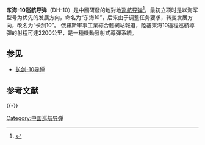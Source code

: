 {{Infobox Weapon
|is_missile=yes
|name=东海-10
|image=
|image_size=
|caption= 
|origin= 
|type=[[巡航导弹|巡航导弹]]
|used_by={{PLA}}
|manufacturer=
|unit_cost=
|production_date=2006-2009
|service=2007<ref name="DOD">{{citation | title= Military Power of the People’s Republic of China 2008 | url= http://www.defenselink.mil/pubs/pdfs/China_Military_Report_08.pdf | publisher= Office of the Secretary of Defense | page= 56 (p66 of PDF) | accessdate= 2013-07-10 | archive-date= 2019-12-21 | archive-url= https://web.archive.org/web/20191221212144/https://www.defense.gov/ | dead-url= no }}</ref> 
|engine=渦輪發動機
|weight=1800 kg<ref name="JSWS">{{citation | title= Jane's Strategic Weapon Systems 2010}}</ref>
|length=7.2 m<ref name="JSWS" />
|diameter=0.75 m<ref name="JSWS" />
|wingspan=
|speed=
|vehicle_range=2500 km
|ceiling=接近 10,000 英呎
|altitude=接近 10,000 英呎
|filling= 高爆彈或20-90 kT核武<ref name="JSWS" />
|guidance=慣性導引複合衛星導引、電信導引
|detonation=
|launch_platform=
}}
'''东海-10巡航导弹'''（DH-10）是中國研發的地對地[[巡航导弹|巡航导弹]]<ref>{{Cite web |url=http://www.chinareviewnews.com/doc/1022/0/5/4/102205406.html?coluid=93&kindid=7492&docid=102205406 |title=東海-10攻擊力超戰斧 |access-date=2013-07-10 |archive-date=2019-06-04 |archive-url=https://web.archive.org/web/20190604095030/http://www.chinareviewnews.com/doc/1022/0/5/4/102205406.html?coluid=93&kindid=7492&docid=102205406 }}</ref>，最初立项时是以海军型号为优先的发展方向，命名为“东海10”，后来由于调整任务要求，转变发展方向，改名为“长剑10”。
俄羅斯軍事工業綜合體網站報道，陸基東海10遠程巡航導彈的射程可達2200公里，是一種機動發射式導彈系統。
== 参见 ==
* [[长剑-10导弹|长剑-10导弹]]

== 参考文献 ==
{{Reflist}}

{{-}}
{{中国导弹}}

[[Category:中国巡航导弹|Category:中国巡航导弹]]